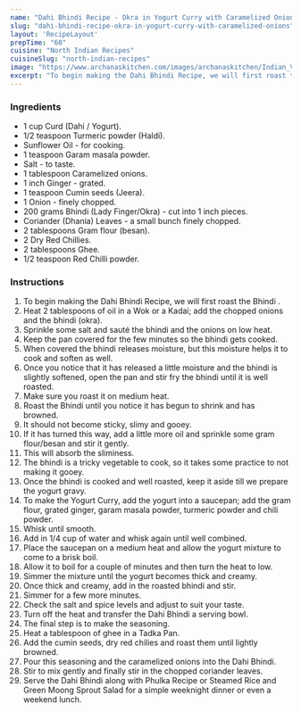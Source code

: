 ---
name: "Dahi Bhindi Recipe - Okra in Yogurt Curry with Caramelized Onions"
slug: "dahi-bhindi-recipe-okra-in-yogurt-curry-with-caramelized-onions"
layout: 'RecipeLayout'
prepTime: "60"
cuisine: "North Indian Recipes"
cuisineSlug: "north-indian-recipes"
image: "https://www.archanaskitchen.com/images/archanaskitchen/Indian_Vegetables_Gravy/Dahi_Bhindi_Sabzi_Okra_Yogurt_Curry_Recipe-2.jpg"
excerpt: "To begin making the Dahi Bhindi Recipe, we will first roast the Bhindi "
---

### Ingredients

- 1 cup Curd (Dahi / Yogurt).
- 1/2 teaspoon Turmeric powder (Haldi).
- Sunflower Oil - for cooking.
- 1 teaspoon Garam masala powder.
- Salt - to taste.
- 1 tablespoon Caramelized onions.
- 1 inch Ginger - grated.
- 1 teaspoon Cumin seeds (Jeera).
- 1 Onion - finely chopped.
- 200 grams Bhindi (Lady Finger/Okra) - cut into 1 inch pieces.
- Coriander (Dhania) Leaves - a small bunch finely chopped.
- 2 tablespoons Gram flour (besan).
- 2 Dry Red Chillies.
- 2 tablespoons Ghee.
- 1/2 teaspoon Red Chilli powder.

### Instructions

1. To begin making the Dahi Bhindi Recipe, we will first roast the Bhindi .
1. Heat 2 tablespoons of oil in a Wok or a Kadai; add the chopped onions and the bhindi (okra).
1. Sprinkle some salt and sauté the bhindi and the onions on low heat.
1. Keep the pan covered for the few minutes so the bhindi gets cooked.
1. When covered the bhindi releases moisture, but this moisture helps it to cook and soften as well.
1. Once you notice that it has released a little moisture and the bhindi is slightly softened, open the pan and stir fry the bhindi until it is well roasted.
1. Make sure you roast it on medium heat.
1. Roast the Bhindi until you notice it has begun to shrink and has browned.
1. It should not become sticky, slimy and gooey.
1. If it has turned this way, add a little more oil and sprinkle some gram flour/besan and stir it gently.
1. This will absorb the sliminess.
1. The bhindi is a tricky vegetable to cook, so it takes some practice to not making it gooey.
1. Once the bhindi is cooked and well roasted, keep it aside till we prepare the yogurt gravy.
1. To make the Yogurt Curry, add the yogurt into a saucepan; add the gram flour, grated ginger, garam masala powder,  turmeric powder and chili powder.
1. Whisk until smooth.
1. Add in 1/4 cup of water and whisk again until well combined.
1. Place the saucepan on a medium heat and allow the yogurt mixture to come to a brisk boil.
1. Allow it to boil for a couple of minutes and then turn the heat to low.
1. Simmer the mixture until the yogurt becomes thick and creamy.
1. Once thick and creamy, add in the roasted bhindi and stir.
1. Simmer for a few more minutes.
1. Check the salt and spice levels and adjust to suit your taste.
1. Turn off the heat and transfer the Dahi Bhindi a serving bowl.
1. The final step is to make the seasoning.
1. Heat a tablespoon of ghee in a Tadka Pan.
1. Add the cumin seeds, dry red chilies and roast them until lightly browned.
1. Pour this seasoning and the caramelized onions into the Dahi Bhindi.
1. Stir to mix gently and finally stir in the chopped coriander leaves.
1. Serve the Dahi Bhindi along with Phulka Recipe  or Steamed Rice and  Green Moong Sprout Salad for a simple weeknight dinner or even a weekend lunch.
